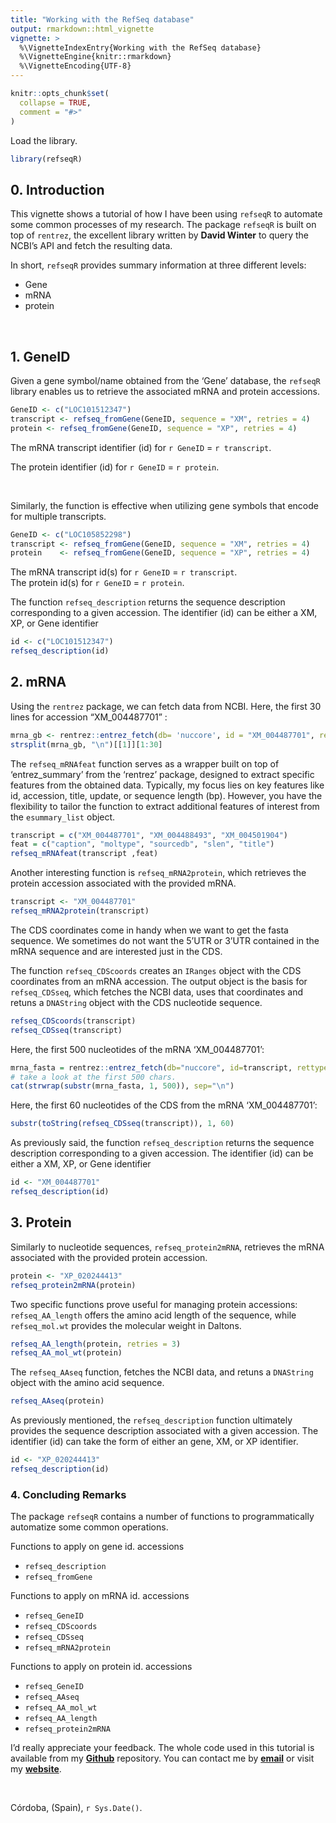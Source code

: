 ```yaml
---
title: "Working with the RefSeq database"
output: rmarkdown::html_vignette
vignette: >
  %\VignetteIndexEntry{Working with the RefSeq database}
  %\VignetteEngine{knitr::rmarkdown}
  %\VignetteEncoding{UTF-8}
---
```


```r
knitr::opts_chunk$set(
  collapse = TRUE,
  comment = "#>"
)
```

Load the library.
```r
library(refseqR)
```

## 0. Introduction

This vignette shows a tutorial of how I have been using `refseqR` to automate some common processes of my research. The package `refseqR` is built on top of `rentrez`, the excellent library written by **David Winter** to query the NCBI's API and fetch the resulting data.   

In short, `refseqR` provides summary information at three different levels:   
  
  * Gene
  * mRNA
  * protein
  
&nbsp; 

## 1. GeneID
Given a gene symbol/name obtained from the 'Gene' database, the `refseqR` library enables us to retrieve the associated mRNA and protein accessions.
```r
GeneID <- c("LOC101512347")
transcript <- refseq_fromGene(GeneID, sequence = "XM", retries = 4)
protein <- refseq_fromGene(GeneID, sequence = "XP", retries = 4)
```
The mRNA transcript identifier (id) for `r GeneID` = `r transcript`.  
  
The protein identifier (id) for `r GeneID` = `r protein`. 
  
  &nbsp;  
  
Similarly, the function is effective when utilizing gene symbols that encode for multiple transcripts.
```r
GeneID <- c("LOC105852298")
transcript <- refseq_fromGene(GeneID, sequence = "XM", retries = 4)
protein    <- refseq_fromGene(GeneID, sequence = "XP", retries = 4)
```
The mRNA transcript id(s) for `r GeneID` = `r transcript`.  
The protein id(s) for `r GeneID` = `r protein`. 

The function `refseq_description` returns the sequence description corresponding to a given accession. The identifier (id) can be either a XM, XP, or Gene identifier
```r
id <- c("LOC101512347")
refseq_description(id)
```

## 2. mRNA
Using the `rentrez` package, we can fetch data from NCBI. Here, the first 30 lines for accession "XM_004487701" :

```r
mrna_gb <- rentrez::entrez_fetch(db= 'nuccore', id = "XM_004487701", rettype = 'gp') 
strsplit(mrna_gb, "\n")[[1]][1:30]
```

The `refseq_mRNAfeat` function serves as a wrapper built on top of 'entrez_summary' from the 'rentrez' package, designed to extract specific features from the obtained data. Typically, my focus lies on key features like id, accession, title, update, or sequence length (bp). However, you have the flexibility to tailor the function to extract additional features of interest from the `esummary_list` object.

```r
transcript = c("XM_004487701", "XM_004488493", "XM_004501904")
feat = c("caption", "moltype", "sourcedb", "slen", "title")
refseq_mRNAfeat(transcript ,feat)
```

Another interesting function is `refseq_mRNA2protein`, which retrieves the protein accession associated with the provided mRNA.
```r
transcript <- "XM_004487701"
refseq_mRNA2protein(transcript)
```

The CDS coordinates come in handy when we want to get the fasta sequence. We sometimes do not want the 5'UTR or 3'UTR contained in the mRNA sequence and are interested just in the CDS.     

The function `refseq_CDScoords` creates an `IRanges` object with the CDS coordinates from an mRNA accession. The output object is the basis for `refseq_CDSseq`, which fetches the NCBI data, uses that coordinates and retuns a `DNAString` object with the CDS nucleotide sequence. 
```r
refseq_CDScoords(transcript)
refseq_CDSseq(transcript)
```
Here, the first 500 nucleotides of the mRNA 'XM_004487701': 
```r
mrna_fasta = rentrez::entrez_fetch(db="nuccore", id=transcript, rettype="fasta")
# take a look at the first 500 chars. 
cat(strwrap(substr(mrna_fasta, 1, 500)), sep="\n")
```
Here, the first 60 nucleotides of the CDS from the mRNA 'XM_004487701': 
```r
substr(toString(refseq_CDSseq(transcript)), 1, 60)
```
As previously said, the function `refseq_description` returns the sequence description corresponding to a given accession. The identifier (id) can be either a XM, XP, or Gene identifier
```r
id <- "XM_004487701"
refseq_description(id)
```

## 3. Protein

Similarly to nucleotide sequences, `refseq_protein2mRNA`, retrieves the mRNA associated with the provided protein accession.

```r
protein <- "XP_020244413"
refseq_protein2mRNA(protein)
```

Two specific functions prove useful for managing protein accessions: `refseq_AA_length` offers the amino acid length of the sequence, while `refseq_mol.wt` provides the molecular weight in Daltons.
```r
refseq_AA_length(protein, retries = 3)
refseq_AA_mol_wt(protein)
```

The `refseq_AAseq` function, fetches the NCBI data, and retuns a `DNAString` object with the amino acid sequence. 
```r
refseq_AAseq(protein)
```


As previously mentioned, the `refseq_description` function ultimately provides the sequence description associated with a given accession. The identifier (id) can take the form of either an gene, XM, or XP identifier.
```r
id <- "XP_020244413"
refseq_description(id)
```


### 4. Concluding Remarks
The package `refseqR` contains a number of functions to programmatically automatize some common operations.  

Functions to apply on gene id. accessions 
  
  
  * `refseq_description`
  * `refseq_fromGene`
  
  
Functions to apply on mRNA id. accessions 
  
    
  * `refseq_GeneID`
  * `refseq_CDScoords`
  * `refseq_CDSseq`
  * `refseq_mRNA2protein`
  


Functions to apply on protein id. accessions 
  
  * `refseq_GeneID`
  * `refseq_AAseq`
  * `refseq_AA_mol_wt`
  * `refseq_AA_length`
  * `refseq_protein2mRNA`

  


I'd really appreciate your feedback. The whole code used in this tutorial is available from my **[Github](https://github.com/jdieramon)** repository. You can contact me by **[email](mailto:jose.die@uco.es)** or visit my **[website](https://jdieramon.github.io)**.    

&nbsp; 
&nbsp;

Córdoba, (Spain), `r Sys.Date()`.
